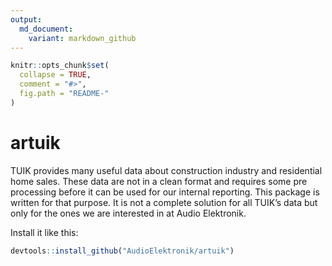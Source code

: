 ```yaml
---
output: 
  md_document:
    variant: markdown_github
---
```


<!-- README.md is generated from README.Rmd. Please edit that file -->

```r
knitr::opts_chunk$set(
  collapse = TRUE,
  comment = "#>",
  fig.path = "README-"
)
```

# artuik

TUIK provides many useful data about construction industry and residential
home sales. These data are not in a clean format and requires some pre
processing before it can be used for our internal reporting. This package 
is written for that purpose. It is not a complete solution for all TUIK's data 
but only for the ones we are interested in at Audio Elektronik.

Install it like this:

```r
devtools::install_github("AudioElektronik/artuik")
````

